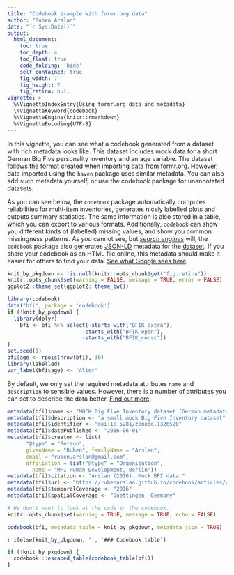 ```yaml
---
title: "Codebook example with formr.org data"
author: "Ruben Arslan"
date: "`r Sys.Date()`"
output:
  html_document:
    toc: true
    toc_depth: 4
    toc_float: true
    code_folding: 'hide'
    self_contained: true
    fig_width: 7
    fig_height: 7
    fig_retina: null
vignette: >
  %\VignetteIndexEntry{Using formr.org data and metadata}
  \%VignetteKeyword{codebook}
  %\VignetteEngine{knitr::rmarkdown}
  %\VignetteEncoding{UTF-8}
---
```



In this vignette, you can see what a codebook generated from a dataset with rich
metadata looks like. This dataset includes mock data for a short German Big Five 
personality inventory and an age variable. The dataset follows the format created
when importing data from [formr.org](https://formr.org). However, data imported
using the `haven` package uses similar metadata. You can also add such metadata
yourself, or use the codebook package for unannotated datasets.

As you can see below, the `codebook` package automatically computes reliabilities
for multi-item inventories, generates nicely labelled plots and outputs summary statistics.
The same information is also stored in a table, which you can export to various formats.
Additionally, `codebook` can show you different kinds of (labelled) missing values, and show you common 
missingness patterns.
As _you_ cannot see, but _[search engines](https://toolbox.google.com/datasetsearch)_
will, the `codebook` package also generates [JSON-LD](https://json-ld.org/) metadata for the [dataset](https://developers.google.com/search/docs/data-types/dataset). If you share your codebook as an HTML file online, this metadata should make it easier for others
to find your data. [See what Google sees here](https://search.google.com/structured-data/testing-tool#url=https%3A%2F%2Frubenarslan.github.io%2Fcodebook%2Farticles%2Fcodebook.html).

```r
knit_by_pkgdown <- !is.null(knitr::opts_chunk$get("fig.retina"))
knitr::opts_chunk$set(warning = FALSE, message = TRUE, error = FALSE)
ggplot2::theme_set(ggplot2::theme_bw())

library(codebook)
data("bfi", package = 'codebook')
if (!knit_by_pkgdown) {
  library(dplyr)
    bfi <- bfi %>% select(-starts_with("BFIK_extra"),
                        -starts_with("BFIK_open"),
                        -starts_with("BFIK_consc"))
}
set.seed(1)
bfi$age <- rpois(nrow(bfi), 30)
library(labelled)
var_label(bfi$age) <- "Alter"
```

By default, we only set the required metadata attributes `name` and `description`
to sensible values. However, there is a number of attributes you can set to 
describe the data better. [Find out more](https://developers.google.com/search/docs/data-types/dataset).

```r
metadata(bfi)$name <- "MOCK Big Five Inventory dataset (German metadata demo)"
metadata(bfi)$description <- "a small mock Big Five Inventory dataset"
metadata(bfi)$identifier <- "doi:10.5281/zenodo.1326520"
metadata(bfi)$datePublished <- "2016-06-01"
metadata(bfi)$creator <- list(
      "@type" = "Person",
      givenName = "Ruben", familyName = "Arslan",
      email = "ruben.arslan@gmail.com", 
      affiliation = list("@type" = "Organization",
        name = "MPI Human Development, Berlin"))
metadata(bfi)$citation <- "Arslan (2016). Mock BFI data."
metadata(bfi)$url <- "https://rubenarslan.github.io/codebook/articles/codebook.html"
metadata(bfi)$temporalCoverage <- "2016" 
metadata(bfi)$spatialCoverage <- "Goettingen, Germany" 
```

```r
# We don't want to look at the code in the codebook.
knitr::opts_chunk$set(warning = TRUE, message = TRUE, echo = FALSE)
```

```r
codebook(bfi, metadata_table = knit_by_pkgdown, metadata_json = TRUE)
```


`r ifelse(knit_by_pkgdown, '', '### Codebook table')`

```r
if (!knit_by_pkgdown) {
  codebook:::escaped_table(codebook_table(bfi))
}
```
